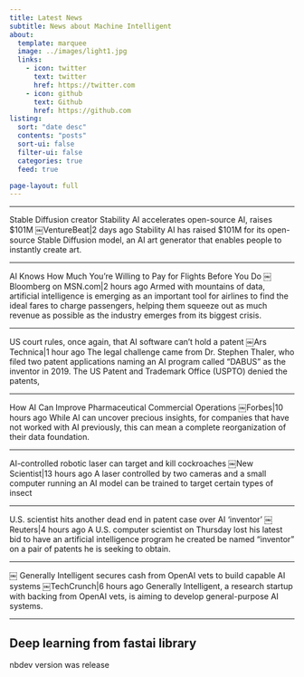 ```yaml
---
title: Latest News
subtitle: News about Machine Intelligent
about:
  template: marquee
  image: ../images/light1.jpg
  links:
    - icon: twitter
      text: twitter
      href: https://twitter.com
    - icon: github
      text: Github
      href: https://github.com
listing:
  sort: "date desc"
  contents: "posts"
  sort-ui: false
  filter-ui: false
  categories: true
  feed: true

page-layout: full
---
```


---

Stable Diffusion creator Stability AI accelerates open-source AI, raises $101M
￼VentureBeat|2 days ago
Stability AI has raised $101M for its open-source Stable Diffusion model, an AI art generator that enables people to instantly create art.

---

AI Knows How Much You're Willing to Pay for Flights Before You Do
￼Bloomberg on MSN.com|2 hours ago
Armed with mountains of data, artificial intelligence is emerging as an important tool for airlines to find the ideal fares to charge passengers, helping them squeeze out as much revenue as possible as the industry emerges from its biggest crisis.

---

US court rules, once again, that AI software can't hold a patent
￼Ars Technica|1 hour ago
The legal challenge came from Dr. Stephen Thaler, who filed two patent applications naming an AI program called "DABUS" as the inventor in 2019. The US Patent and Trademark Office (USPTO) denied the patents,

---

How AI Can Improve Pharmaceutical Commercial Operations
￼Forbes|10 hours ago
While AI can uncover precious insights, for companies that have not worked with AI previously, this can mean a complete reorganization of their data foundation.

---

AI-controlled robotic laser can target and kill cockroaches
￼New Scientist|13 hours ago
A laser controlled by two cameras and a small computer running an AI model can be trained to target certain types of insect

---

U.S. scientist hits another dead end in patent case over AI 'inventor'
￼Reuters|4 hours ago
A U.S. computer scientist on Thursday lost his latest bid to have an artificial intelligence program he created be named "inventor" on a pair of patents he is seeking to obtain.

---

￼
Generally Intelligent secures cash from OpenAI vets to build capable AI systems
￼TechCrunch|6 hours ago
Generally Intelligent, a research startup with backing from OpenAI vets, is aiming to develop general-purpose AI systems.

---

## Deep learning from fastai library

nbdev version was release
